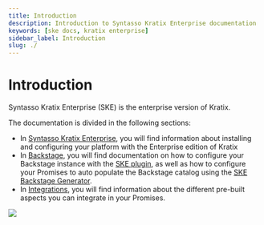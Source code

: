 ```yaml
---
title: Introduction
description: Introduction to Syntasso Kratix Enterprise documentation
keywords: [ske docs, kratix enterprise]
sidebar_label: Introduction
slug: ./
---
```


# Introduction

Syntasso Kratix Enterprise (SKE) is the enterprise version of Kratix.

The documentation is divided in the following sections:

* In [Syntasso Kratix Enterprise](/category/syntasso-kratix-enterprise), you
  will find information about installing and configuring your platform with the
  Enterprise edition of Kratix
* In [Backstage](/category/backstage), you will find documentation on how to
  configure your Backstage instance with the [SKE plugin](ske/backstage/plugins), as well as how to
  configure your Promises to auto populate the Backstage catalog using the [SKE
  Backstage Generator](./ske/backstage/generator).
* In [Integrations](/category/integrations), you will find information about the
  different pre-built aspects you can integrate in your Promises.

<img referrerpolicy="no-referrer-when-downgrade" src="https://static.scarf.sh/a.png?x-pxid=f09f95ff-0179-40f1-a33c-826b0e29c3de" />
